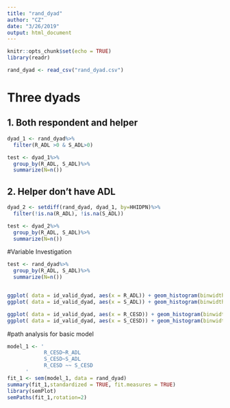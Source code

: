 ```yaml
---
title: "rand_dyad"
author: "CZ"
date: "3/26/2019"
output: html_document
---
```


```r
knitr::opts_chunk$set(echo = TRUE)
library(readr)

```

```r
rand_dyad <- read_csv("rand_dyad.csv")
```
# Three dyads

## 1. Both respondent and helper
```r
dyad_1 <- rand_dyad%>%
  filter(R_ADL >0 & S_ADL>0)

test <- dyad_1%>%
  group_by(R_ADL, S_ADL)%>%
  summarize(N=n())

```



## 2. Helper don't have ADL
```r
dyad_2 <- setdiff(rand_dyad, dyad_1, by=HHIDPN)%>%
  filter(!is.na(R_ADL), !is.na(S_ADL))

test <- dyad_2%>%
  group_by(R_ADL, S_ADL)%>%
  summarize(N=n())
```



#Variable Investigation
```r
test <- rand_dyad%>%
  group_by(R_ADL, S_ADL)%>%
  summarize(N=n())


ggplot( data = id_valid_dyad, aes(x = R_ADL)) + geom_histogram(binwidth = 1) + labs(title = "ADL respondent") 
ggplot( data = id_valid_dyad, aes(x = S_ADL)) + geom_histogram(binwidth = 1) + labs(title = "ADL spouse") 

ggplot( data = id_valid_dyad, aes(x = R_CESD)) + geom_histogram(binwidth = 1) + labs(title = "CESD respondent") 
ggplot( data = id_valid_dyad, aes(x = S_CESD)) + geom_histogram(binwidth = 1) + labs(title = "CESD spouse") 

```

#path analysis for basic model
```r
model_1 <- '
            R_CESD~R_ADL
            S_CESD~S_ADL
            R_CESD ~~ S_CESD
      '
fit_1 <- sem(model_1, data = rand_dyad)
summary(fit_1,standardized = TRUE, fit.measures = TRUE)
library(semPlot)
semPaths(fit_1,rotation=2)
```

